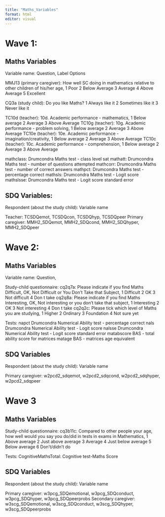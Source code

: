 ```yaml
---
title: "Maths_Variables"
format: html
editor: visual
---
```



# Wave 1:
## Maths Variables
Variable name: Question, Label Options

MMJ13 (primary caregiver): How well SC doing in mathematics relative to other children of his/her age, 1 Poor 2 Below Average 3 Average 4 Above Average 5 Excellent

CQ3a (study child): Do you like Maths? 1 Always like it 2 Sometimes like it 3 Never like it

TC10d (teacher): 10d. Academic performance - mathematics, 1 Below average 2 Average 3 Above Average
TC10g (teacher): 10g. Academic performance - problem solving, 1 Below average 2 Average 3 Above Average
TC10e (teacher): 10e. Academic performance - imagination/creativity, 1 Below average 2 Average 3 Above Average
TC10c (teacher): 10c. Academic performance - comprehension, 1 Below average 2 Average 3 Above Average

mathclass: Drumcondra Maths test - class level sat
mathatt: Drumcondra Maths test - number of questions attempted
mathcorr: Drumcondra Maths test - number of correct answers
mathpct: Drumcondra Maths test - percentage correct
mathsls: Drumcondra Maths test - Logit score
mathslsse: Drumcondra Maths test - Logit score standard error

## SDQ Variables:
Respondent (about the study child): Variable name

Teacher: TCSDQemot, TCSDQcon, TCSDQhyp, TCSDQpeer
Primary caregiver: MMH2_SDQemot, MMH2_SDQcond, MMH2_SDQhyper, MMH2_SDQpeer

# Wave 2:
## Maths Variables

Variable name: Question, 

Study-child questionnaire:
cq2q7a: Please indicate if you find Maths Difficult, OK, Not Difficult or You Don’t Take that Subject, 1 Difficult 2 OK 3 Not difficult 4 Don t take
cq2q8a: Please indicate if you find Maths Interesting, OK, Not interesting or you don’t take that subject, 1 Interesting 2 OK 3 Not interesting 4 Don t take
cq2q2c: Please tick which level of Maths you are studying, 1 Higher 2 Ordinary 3 Foundation 4 Not sure yet

Tests:
napct Drumcondra Numerical Ability test - percentage correct
nals Drumcondra Numerical Ability test - Logit score
nalsse Drumcondra Numerical Ability test - Logit score standard error
matabscore BAS - total ability score for matrices
matage BAS - matrices age equivalent

## SDQ Variables
Respondent (about the study child): Variable name

Primary caregiver: w2pcd2_sdqemot, w2pcd2_sdqcond, w2pcd2_sdqhyper, w2pcd2_sdqpeer

# Wave 3
## Maths Variables

Study-child questionnaire:
cq3b11c: Compared to other people your age, how well would you say you do/did in tests in exams in Mathematics, 1 Above average 2 Just above average 3 Average 4 Just below average 5 Below average 6 Don't/didn't do

Tests:
CognitiveMathsTotal: Cognitive test-Maths Score

## SDQ Variables
Respondent (about the study child): Variable name

Primary caregiver: w3pcg_SDQemotional, w3pcg_SDQconduct, w3pcg_SDQhyper, w3pcg_SDQpeerprobs
Secondary caregiver: w3scg_SDQemotional, w3scg_SDQconduct, w3scg_SDQhyper, w3scg_SDQpeerprobs


